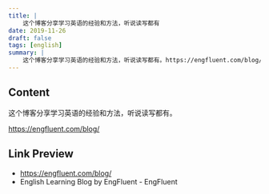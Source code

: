 ```yaml
---
title: |
    这个博客分享学习英语的经验和方法，听说读写都有
date: 2019-11-26
draft: false
tags: [english]
summary: |
    这个博客分享学习英语的经验和方法，听说读写都有。https://engfluent.com/blog/
---
```


## Content

这个博客分享学习英语的经验和方法，听说读写都有。

https://engfluent.com/blog/

## Link Preview

- https://engfluent.com/blog/
- English Learning Blog by EngFluent - EngFluent
